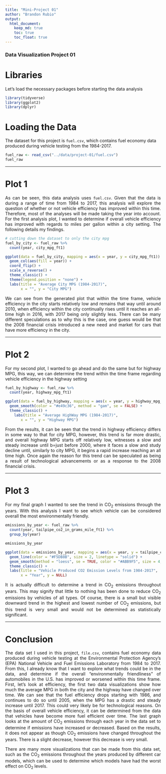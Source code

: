 ```yaml
---
title: "Mini-Project 01"
author: "Brandon Rubio"
output: 
  html_document:
    keep_md: true
    toc: true
    toc_float: true
---
```


### Data Visualization Project 01

# Libraries
Let's load the necessary packages before starting the data analysis

```r
library(tidyverse)
library(ggplot2)
library(dplyr)
```


# Loading the Data
The dataset for this project is `fuel.csv`, which contains fuel economy data produced during vehicle testing from the 1984-2017. 

```r
fuel_raw <- read_csv("../data/project-01/fuel.csv")
fuel_raw
```

---

# Plot 1

<p style='text-align: justify;'>As can be seen, this data analysis uses `fuel.csv`. Given that the data is during a range of time from 1984 to 2017, this analysis will explore the question of whether or not vehicle efficiency has improved within this time. Therefore, most of the analyses will be made taking the year into account. For the first analysis plot, I wanted to determine if overall vehicle efficiency has improved with regards to miles per gallon within a city setting. The following details my findings.</p>

```r
# cutting down the dataset to only the city mpg
fuel_by_city <- fuel_raw %>%
  count(year, city_mpg_ft1)
```


```r

ggplot(data = fuel_by_city, mapping = aes(x = year, y = city_mpg_ft1)) + 
  geom_col(aes(fill = year)) +
  coord_flip() + 
  scale_x_reverse() +
  theme_classic() +
  theme(legend.position = "none") +
  labs(title = "Average City MPG (1984-2017)",
       x = "", y = "City MPG")
```

<p style='text-align: justify;'>We can see from the generated plot that within the time frame, vehicle efficiency in the city starts relatively low and remains that way until around 2010, when efficiency within the city continually rises until it reaches an all-time high in 2016, with 2017 being only slightly less. There can be many different speculations as to why this is the case, one guess would be that the 2008 financial crisis introduced a new need and market for cars that have more efficiency in the city.</p>

---

# Plot 2

<p style='text-align: justify;'>For my second plot, I wanted to go ahead and do the same but for highway MPG, this way, we can determine the trend within the time frame regarding vehicle efficiency in the highway setting</p>

```r
fuel_by_highway <- fuel_raw %>%
  count(year, highway_mpg_ft1)
```

```r

ggplot(data = fuel_by_highway, mapping = aes(x = year, y = highway_mpg_ft1)) + 
  geom_smooth(color = "#e49c36", method = "gam", se = FALSE) +
  theme_classic() +
    labs(title = "Average HighWay MPG (1984-2017)",
       x = "", y = "Highway MPG")
```

<p style='text-align: justify;'>From the results, it can be seen that the trend in highway efficiency differs in some way to that for city MPG, however, this trend is far more drastic, and overall highway MPG starts off relatively low, witnesses a slow and steady increase until b=just before 2000, where it faces a slow and study decline until, similarly to city MPG, it begins a rapid increase reaching an all time high. Once again the reason for this trend can be speculated as being a result of technological advancements or as a response to the 2008 financial crisis.</p>

---

# Plot 3

<p style='text-align: justify;'>For my final graph I wanted to see the trend in CO~2~ emissions through the years. With this analysis I want to see which vehicle can be considered overall the most environmentally friendly.</p>


```r
emissions_by_year <- fuel_raw %>%
  count(year, tailpipe_co2_in_grams_mile_ft1) %>%
  group_by(year) 

emissions_by_year
```


```r
ggplot(data = emissions_by_year, mapping = aes(x = year, y = tailpipe_co2_in_grams_mile_ft1)) +
  geom_line(color = "#F5DB8B", size = 2, linetype = "solid") +
  geom_smooth(method = "loess", se = TRUE, color = "#ABB9F5", size = 4, linetype = 5, formula = y~x) +
  theme_classic() +
  labs(title = "Vehicle Produced CO2 Emission Levels from 1984-2017",
       x = "Year", y = NULL)
```

<p style='text-align: justify;'>It is actually difficult to determine a trend in CO~2~ emissions throughout years. This may signify that little to nothing has been done to reduce CO~2~ emissions by vehicles of all types. Of course, there is a small but visible downward trend in the highest and lowest number of CO~2~ emissions, but this trend is very small and would not be determined as statistically significant.</p>

---

# Conclusion

<p style='text-align: justify;'>The data set I used in this project, `file.csv`, contains fuel economy data produced during vehicle testing at the Environmental Protection Agency’s (EPA) National Vehicle and Fuel Emissions Laboratory from 1984 to 2017. From this, I already know that I want to explore what trends could be in the data, and determine if the overall "environmentally friendliness" of automobiles in the U.S. has improved or worsened within this time frame. First, let's look at efficiency, the first two data visualizations show how much the average MPG in both the city and the highway have changed over time. We can see that the fuel efficiency drops starting with 1986, and continues to do so until 2005, when the MPG has a drastic and steady increase until 2017. This could very likely be for technological reasons. On the basis of overall vehicle efficiency, it can be determined from the data that vehicles have become more fuel efficient over time. The last graph looks at the amount of CO~2~ emissions through each year in the data set to determine if emissions have increased or decreased. Based on the results, it does not appear as though CO~2~ emissions have changed throughout the years. There is a slight decrease, however this decrease is very small.</p>

<p style='text-align: justify;'>There are many more visualizations that can be made from this data set, such as the CO~2~ emissions throughout the years produced by different car models, which can be used to determine which models have had the worst effect on CO~2~ levels.</p>
